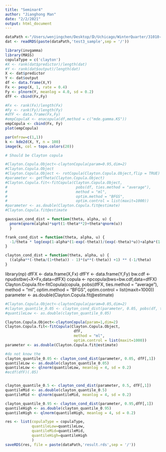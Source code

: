```yaml
---
title: "Seminar4"
author: "Jianghong Man"
date: "2/2/2021"
output: html_document
---
```


```r
dataPath <-"/Users/wenjingchen/Desktop/杂/Uchicago/WinterQuarter/31010-LinearNonLinear/Seminar"
dat <- readRDS(paste(dataPath,'test3_sample',sep = '/'))
```


```r
library(invgamma)
library(MASS)
copulaType = c('clayton')
#X <- rank(dat$predictor)/length(dat)
#Y <- rank(dat$output)/length(dat)
X <- dat$predictor
Y <- dat$output
df <- data.frame(X,Y)
Fx <- pexp(X, 1, rate = 0.4)
Fy <- plnorm(Y, meanlog = 4.0, sd = 0.2)
dfF <- cbind(Fx,Fy)

#Fx <- rank(Fx)/length(Fx)
#Fy <- rank(Fy)/length(Fy)
#dfF <- data.frame(Fx,Fy)
#empCopulaX <- enacopula(df,method = c("mde.gamma.KS"))
empCopula <- cbind(Fx, Fy)
plot(empCopula)

par(mfrow=c(1,1))
k <- kde2d(X, Y, n = 100)
image(k, col = topo.colors(20))

# Should be Clayton copula

#Clayton.Copula.Object<-claytonCopula(param=0.95,dim=2)
#Clayton.Copula.Object
#Clayton.Copula.Object <- rotCopula(Clayton.Copula.Object,flip = TRUE)
#parameter <- getTheta(Clayton.Copula.Object)
#Clayton.Copula.fit<-fitCopula(Clayton.Copula.Object, 
#                               pobs(df, ties.method = "average"), 
#                               method = "ml",
#                               optim.method = "BFGS", 
#                               optim.control = list(maxit=1000))
#parameter <- as.double(Clayton.Copula.fit@estimate)
#Clayton.Copula.fit@estimate

gaussian_cond_dist = function(theta, alpha, u) {
  pnorm(qnorm(alpha)*sqrt(1-theta**2)+theta*qnorm(u))
  }

frank_cond_dist = function(theta, alpha, u) {
  -1/theta * log(exp(1-alpha*(1-exp(-theta))/(exp(-theta)*u))+alpha*(1-exp(-theta*u)))
}

clayton_cond_dist = function(theta, alpha, u) {
  ((alpha**(-theta/(1+theta)) - 1)*(u**(-theta)) +1) ** (-1/theta)
}

```

library(np)
dfFX <- data.frame(X,Fx)
dfFY <- data.frame(Y,Fy)
bw.cdf <- npudistbw(~X+Fx,data=dfFX)
copula <- npcopula(bws=bw.cdf,data=dfFX)
Clayton.Copula.fit<-fitCopula(copula, 
                               pobs(dfFX, ties.method = "average"), 
                               method = "ml",
                               optim.method = "BFGS", 
                               optim.control = list(maxit=1000))
parameter <- as.double(Clayton.Copula.fit@estimate)


```r

#Clayton.Copula.Object<-claytonCopula(param=0.05,dim=2)
#clayton_quantile_0.05 <- clayton_cond_dist(parameter, 0.05, pobs(df, ties.method = "average")[,1])
#quantileLow <- as.double(clayton_quantile_0.05)

Clayton.Copula.Object<-claytonCopula(param=1,dim=2)
Clayton.Copula.fit<-fitCopula(Clayton.Copula.Object, 
                               dfF, 
                               method = "ml",
                               optim.control = list(maxit=1000))
parameter <- as.double(Clayton.Copula.fit@estimate)

#do not know the 
clayton_quantile_0.05 <- clayton_cond_dist(parameter, 0.05, dfF[,1])
quantileLow <- as.double(clayton_quantile_0.05)
quantileLow <- qlnorm(quantileLow, meanlog = 4, sd = 0.2)
#ecdf(dfF)(.05)


clayton_quantile_0.5 <- clayton_cond_dist(parameter, 0.5, dfF[,1])
quantileMid <- as.double(clayton_quantile_0.5)
quantileMid <- qlnorm(quantileMid, meanlog = 4, sd = 0.2)

clayton_quantile_0.95 <- clayton_cond_dist(parameter, 0.95,dfF[,1])
quantileHigh <- as.double(clayton_quantile_0.95)
quantileHigh <- qlnorm(quantileHigh, meanlog = 4, sd = 0.2)
```





```r
res <- list(copulaType = copulaType,
            quantileLow=quantileLow,
            quantileMid=quantileMid,
            quantileHigh=quantileHigh
            )
saveRDS(res, file = paste(dataPath,'result.rds',sep = '/'))

```


```r


```



```r


```
